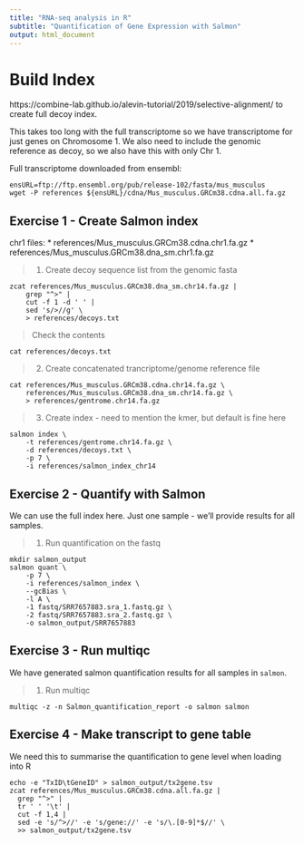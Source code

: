 ```yaml
---
title: "RNA-seq analysis in R"
subtitle: "Quantification of Gene Expression with Salmon"
output: html_document
---
```


# Build Index

https://combine-lab.github.io/alevin-tutorial/2019/selective-alignment/
to create full decoy index.

This takes too long with the full transcriptome so we have transcriptome for 
just genes on Chromosome 1. We also need to include the genomic reference as 
decoy, so we also have this with only Chr 1.

Full transcriptome downloaded from ensembl:

```
ensURL=ftp://ftp.ensembl.org/pub/release-102/fasta/mus_musculus
wget -P references ${ensURL}/cdna/Mus_musculus.GRCm38.cdna.all.fa.gz
```

## Exercise 1 - Create Salmon index

chr1 files:
* references/Mus_musculus.GRCm38.cdna.chr1.fa.gz
* references/Mus_musculus.GRCm38.dna_sm.chr1.fa.gz

> 1. Create decoy sequence list from the genomic fasta
```
zcat references/Mus_musculus.GRCm38.dna_sm.chr14.fa.gz | 
    grep "^>" |
    cut -f 1 -d ' ' | 
    sed 's/>//g' \
    > references/decoys.txt
```
> Check the contents
```
cat references/decoys.txt 
```
> 2. Create concatenated trancriptome/genome reference file
```
cat references/Mus_musculus.GRCm38.cdna.chr14.fa.gz \
    references/Mus_musculus.GRCm38.dna_sm.chr14.fa.gz \
    > references/gentrome.chr14.fa.gz
```
> 3. Create index - need to mention the kmer, but default is fine here
```
salmon index \
    -t references/gentrome.chr14.fa.gz \
    -d references/decoys.txt \
    -p 7 \
    -i references/salmon_index_chr14
```

## Exercise 2 - Quantify with Salmon

We can use the full index here. Just one sample - we'll provide results for all 
samples.

> 1. Run quantification on the fastq
```
mkdir salmon_output
salmon quant \
    -p 7 \
    -i references/salmon_index \
    --gcBias \
    -l A \
    -1 fastq/SRR7657883.sra_1.fastq.gz \
    -2 fastq/SRR7657883.sra_2.fastq.gz \
    -o salmon_output/SRR7657883
```

## Exercise 3 - Run multiqc

We have generated salmon quantification results for all samples in `salmon`.

> 1. Run multiqc
```
multiqc -z -n Salmon_quantification_report -o salmon salmon
```


## Exercise 4 - Make transcript to gene table

We need this to summarise the quantification to gene level when loading into R

```
echo -e "TxID\tGeneID" > salmon_output/tx2gene.tsv
zcat references/Mus_musculus.GRCm38.cdna.all.fa.gz | 
  grep "^>" |
  tr ' ' '\t' |
  cut -f 1,4 |
  sed -e 's/^>//' -e 's/gene://' -e 's/\.[0-9]*$//' \
  >> salmon_output/tx2gene.tsv
```
